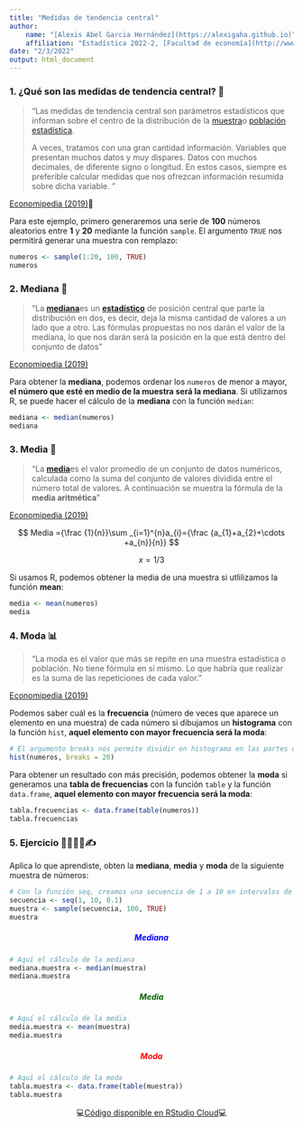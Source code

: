 ```yaml
---
title: "Medidas de tendencia central"
author:
    name: "[Alexis Abel Garcia Hernández](https://alexigaha.github.io)"
    affiliation: "Estadística 2022-2, [Facultad de economía](http://www.economia.unam.mx/)"
date: "2/3/2022"
output: html_document
---
```


### 1. ¿Qué son las medidas de tendencia central? 🤔 {style="text-align: justify;"}

> "Las medidas de tendencia central son parámetros estadísticos que informan sobre el centro de la distribución de la [muestra ](https://economipedia.com/definiciones/muestra-estadistica.html)o [población estadística](https://economipedia.com/definiciones/poblacion-estadistica.html).
>
> A veces, tratamos con una gran cantidad información. Variables que presentan muchos datos y muy dispares. Datos con muchos decimales, de diferente signo o longitud. En estos casos, siempre es preferible calcular medidas que nos ofrezcan información resumida sobre dicha variable. "

[Economipedia (2019)](https://economipedia.com/definiciones/medidas-de-tendencia-central.html "Econompiedia (2019)")🤑

Para este ejemplo, primero generaremos una serie de **100** números aleatorios entre **1** y **20** mediante la función `sample`. El argumento `TRUE` nos permitirá generar una muestra con remplazo:

```r
numeros <- sample(1:20, 100, TRUE)
numeros
```

### 2. Mediana 📍 {style="text-align: justify;"}

> "La [**mediana** ](https://economipedia.com/definiciones/mediana.html)es un [**estadístico**](https://economipedia.com/definiciones/estadistico.html) de posición central que parte la distribución en dos, es decir, deja la misma cantidad de valores a un lado que a otro. Las fórmulas propuestas no nos darán el valor de la mediana, lo que nos darán será la posición en la que está dentro del conjunto de datos"

[Economipedia (2019)](https://economipedia.com/definiciones/medidas-de-tendencia-central.html "Economipedia (2019)")

Para obtener la **mediana**, podemos ordenar los `numeros` de menor a mayor, **el número que esté en medio de la muestra será la mediana**. Si utilizamos R, se puede hacer el cálculo de la **mediana** con la función `median`:

```r
mediana <- median(numeros)
mediana
```

### 3. Media 🧮 {style="text-align: justify;"}

> "La [**media** ](https://economipedia.com/definiciones/media.html)es el valor promedio de un conjunto de datos numéricos, calculada como la suma del conjunto de valores dividida entre el número total de valores. A continuación se muestra la fórmula de la **media aritmética**"

[Economipedia (2019)](https://economipedia.com/definiciones/medidas-de-tendencia-central.html "Economipedia (2019)")

<center>

$$ Media ={\frac {1}{n}}\sum _{i=1}^{n}a_{i}={\frac {a_{1}+a_{2}+\cdots +a_{n}}{n}} $$

$$
x=1/3
$$

</center>

Si usamos R, podemos obtener la media de una muestra si utlilizamos la función **mean**:

```r
media <- mean(numeros)
media
```

### 4. Moda 📊 {style="text-align: justify;"}

> "La moda es el valor que más se repite en una muestra estadística o población. No tiene fórmula en sí mismo. Lo que habría que realizar es la suma de las repeticiones de cada valor. "

[Economipedia (2019)](https://economipedia.com/definiciones/medidas-de-tendencia-central.html "Economipedia (2019)")

Podemos saber cuál es la **frecuencia** (número de veces que aparece un elemento en una muestra) de cada número si dibujamos un **histograma** con la función `hist`, **aquel elemento con mayor frecuencia será la moda**:

```r
# El argumento breaks nos permite dividir en histograma en las partes que queramos
hist(numeros, breaks = 20)
```

Para obtener un resultado con más precisión, podemos obtener la **moda** si generamos una **tabla de frecuencias** con la función `table` y la función `data.frame`, **aquel elemento con mayor frecuencia será la moda**:

```r
tabla.frecuencias <- data.frame(table(numeros))
tabla.frecuencias
```

### 5. Ejercicio 👩‍💻👨‍💻✍ {style="text-align: justify;"}

Aplica lo que aprendiste, obten la **mediana**, **media** y **moda** de la siguiente muestra de números:

```r
# Con la función seq, creamos una secuencia de 1 a 10 en intervalos de 0.1 en 0.1
secuencia <- seq(1, 10, 0.1)
muestra <- sample(secuencia, 100, TRUE)
muestra
```

##### Mediana {style="text-align: center; color: blue;"}

```r
# Aquí el cálculo de la mediana 
mediana.muestra <- median(muestra)
mediana.muestra
```

##### Media {style="text-align: center; color: darkgreen;"}

```r
# Aquí el cálculo de la media
media.muestra <- mean(muestra)
media.muestra
```

##### Moda {style="text-align: center; color: red;"}

```r
# Aquí el cálculo de la moda
tabla.muestra <- data.frame(table(muestra))
tabla.muestra
```

<center>

💻[Código disponible en RStudio Cloud](https://rstudio.cloud/project/3671022 "👩‍💻 Disponible en RStudio Cloud 👨‍💻")💻

</center>
